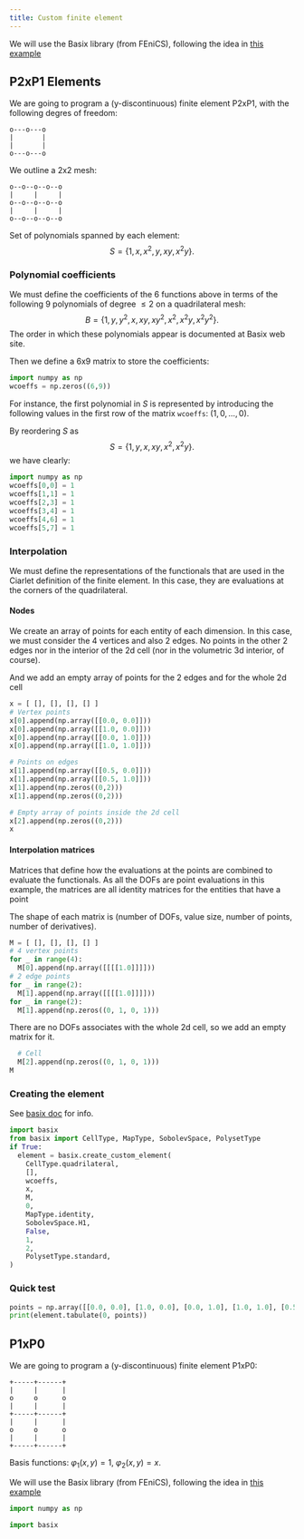 ```yaml
---
title: Custom finite element
---
```


We will use the Basix library (from FEniCS), following the idea in [this example](https://docs.fenicsproject.org/basix/main/python/demo/demo_custom_element.py.html)

## P2xP1 Elements
We are going to program a (y-discontinuous) finite element P2xP1, with the following degres of freedom:

```
o---o---o
|       |
|       |
o---o---o
```

We outline a 2x2 mesh:
```
o--o--o--o--o
|     |     |
o--o--o--o--o
|     |     |
o--o--o--o--o
```
Set of polynomials spanned by each element: 
$$S=\{1,x,x^2,y,xy,x^2y\}.$$

### Polynomial coefficients
We must define the coefficients of the 6 functions above in terms of the following 9 polynomials of degree $\le 2$ on a quadrilateral mesh:
$$B=\{1,y,y^2,x,xy,xy^2,x^2,x^2y,x^2y^2\}.$$
The order in which these polynomials appear is documented at Basix web site.

Then we define a 6x9 matrix to store the coefficients:
```python
import numpy as np
wcoeffs = np.zeros((6,9))
```

For instance, the first polynomial in $S$ is represented by introducing the following values in the first row of the matrix `wcoeffs`: $(1,0,\dots,0)$.

By reordering $S$ as $$S=\{1,y,x,xy,x^2,x^2y\}.$$ we have clearly:
```python
import numpy as np
wcoeffs[0,0] = 1
wcoeffs[1,1] = 1
wcoeffs[2,3] = 1
wcoeffs[3,4] = 1
wcoeffs[4,6] = 1
wcoeffs[5,7] = 1
```

### Interpolation

We must define the representations of the functionals that are used in the Ciarlet definition of the finite element. In this case, they are evaluations at the corners of the quadrilateral. 

#### Nodes
We create an array of points for each entity of each dimension. In this case, we must consider the 4 vertices and also 2 edges. No points in the other 2 edges nor in the interior of the 2d cell (nor in the volumetric 3d interior, of course).

And we add an empty array of points for the 2 edges and for the whole 2d cell
```python
x = [ [], [], [], [] ]
# Vertex points
x[0].append(np.array([[0.0, 0.0]]))
x[0].append(np.array([[1.0, 0.0]]))
x[0].append(np.array([[0.0, 1.0]]))
x[0].append(np.array([[1.0, 1.0]]))

# Points on edges
x[1].append(np.array([[0.5, 0.0]]))
x[1].append(np.array([[0.5, 1.0]]))
x[1].append(np.zeros((0,2)))
x[1].append(np.zeros((0,2)))

# Empty array of points inside the 2d cell
x[2].append(np.zeros((0,2)))
x
```

#### Interpolation matrices
Matrices that define how the evaluations at the points are combined to evaluate the functionals. As all the DOFs are point evaluations in this example, the matrices are all identity matrices for the entities that have a point

The shape of each matrix is (number of DOFs, value size, number of points, number of derivatives).
```python
M = [ [], [], [], [] ]
# 4 vertex points
for _ in range(4):
  M[0].append(np.array([[[[1.0]]]]))
# 2 edge points
for _ in range(2):
  M[1].append(np.array([[[[1.0]]]]))
for _ in range(2):
  M[1].append(np.zeros((0, 1, 0, 1)))
```
There are no DOFs associates with the whole 2d cell, so we add an empty matrix for it. 
```python
  # Cell
  M[2].append(np.zeros((0, 1, 0, 1)))
M
```


### Creating the element
See [basix doc](https://docs.fenicsproject.org/basix/main/python/demo/demo_custom_element.py.html) for info.
```python
import basix
from basix import CellType, MapType, SobolevSpace, PolysetType
if True:
  element = basix.create_custom_element(
    CellType.quadrilateral,
    [],
    wcoeffs,
    x,
    M,
    0,
    MapType.identity,
    SobolevSpace.H1,
    False,
    1,
    2,
    PolysetType.standard,
)
```

### Quick test
```python
points = np.array([[0.0, 0.0], [1.0, 0.0], [0.0, 1.0], [1.0, 1.0], [0.5, 0.0], [0.5, 0.1]])
print(element.tabulate(0, points))
```

## P1xP0
We are going to program a (y-discontinuous) finite element P1xP0:
```
+-----+------+
|     |      |
o     o      o
|     |      |
+-----+------+
|     |      |
o     o      o 
|     |      |
+-----+------+
```
Basis functions: $\varphi_1(x,y)=1$, $\varphi_2(x,y)=x$.

We will use the Basix library (from FEniCS), following the idea in [this example](https://docs.fenicsproject.org/basix/main/python/demo/demo_custom_element.py.html)

```python
import numpy as np

import basix
```


